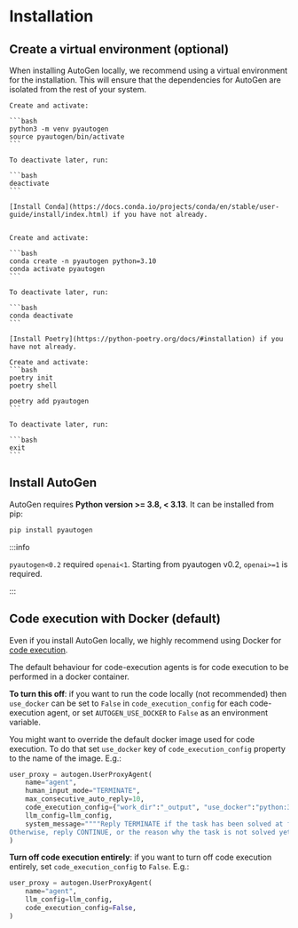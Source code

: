 
# Installation

## Create a virtual environment (optional)

When installing AutoGen locally, we recommend using a virtual environment for the installation. This will ensure that the dependencies for AutoGen are isolated from the rest of your system.

<Tabs>
  <TabItem value="venv" label="venv" default>

    Create and activate:

    ```bash
    python3 -m venv pyautogen
    source pyautogen/bin/activate
    ```

    To deactivate later, run:

    ```bash
    deactivate
    ```

  </TabItem>
  <TabItem value="conda" label="Conda">

    [Install Conda](https://docs.conda.io/projects/conda/en/stable/user-guide/install/index.html) if you have not already.


    Create and activate:

    ```bash
    conda create -n pyautogen python=3.10
    conda activate pyautogen
    ```

    To deactivate later, run:

    ```bash
    conda deactivate
    ```

  </TabItem>
  <TabItem value="poetry" label="Poetry">

    [Install Poetry](https://python-poetry.org/docs/#installation) if you have not already.

    Create and activate:
    ```bash
    poetry init
    poetry shell

    poetry add pyautogen
    ```

    To deactivate later, run:

    ```bash
    exit
    ```

  </TabItem>
</Tabs>

## Install AutoGen

AutoGen requires **Python version >= 3.8, < 3.13**. It can be installed from pip:

```bash
pip install pyautogen
```

:::info

`pyautogen<0.2` required `openai<1`. Starting from pyautogen v0.2, `openai>=1` is required.

:::


## Code execution with Docker (default)

Even if you install AutoGen locally, we highly recommend using Docker for [code execution](FAQ.md#code-execution).

The default behaviour for code-execution agents is for code execution to be performed in a docker container.

**To turn this off**: if you want to run the code locally (not recommended) then `use_docker` can be set to `False` in `code_execution_config` for each code-execution agent, or set `AUTOGEN_USE_DOCKER` to `False` as an environment variable.

You might want to override the default docker image used for code execution. To do that set `use_docker` key of `code_execution_config` property to the name of the image. E.g.:

```python
user_proxy = autogen.UserProxyAgent(
    name="agent",
    human_input_mode="TERMINATE",
    max_consecutive_auto_reply=10,
    code_execution_config={"work_dir":"_output", "use_docker":"python:3"},
    llm_config=llm_config,
    system_message=""""Reply TERMINATE if the task has been solved at full satisfaction.
Otherwise, reply CONTINUE, or the reason why the task is not solved yet."""
)
```

**Turn off code execution entirely**: if you want to turn off code execution entirely, set `code_execution_config` to `False`. E.g.:

```python
user_proxy = autogen.UserProxyAgent(
    name="agent",
    llm_config=llm_config,
    code_execution_config=False,
)
```
